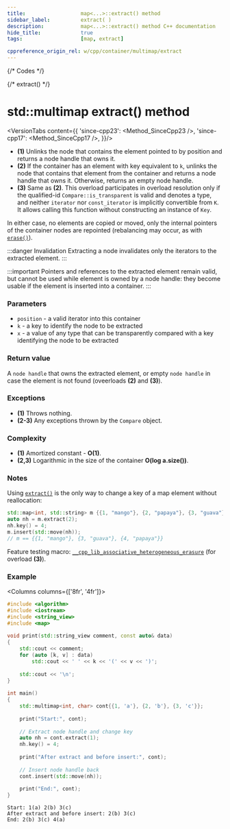```yaml
---
title:					map<...>::extract() method
sidebar_label:			extract( )
description:			map<...>::extract() method C++ documentation
hide_title:				true
tags:					[map, extract]

cppreference_origin_rel: w/cpp/container/multimap/extract
---
```



{/* Codes */}

{/* extract() */}

# std::multimap extract() method

<VersionTabs content={{
		'since-cpp23': <Method_SinceCpp23 />,
		'since-cpp17': <Method_SinceCpp17 />,
	}}/>

 - **(1)** Unlinks the node that contains the element pointed to by position and returns a node handle that owns it.
 - **(2)** If the container has an element with key equivalent to `k`, unlinks the node that contains that element from the container and returns a node handle that owns it.
    Otherwise, returns an empty node handle.
 - **(3)** Same as **(2)**. This overload participates in overload resolution only if the qualified-id `Compare::is_transparent` is valid and denotes a type,
    and neither `iterator` nor `const_iterator` is implicitly convertible from `K`. It allows calling this function without constructing an instance of `Key`.

In either case, no elements are copied or moved, only the internal pointers of the container nodes are repointed (rebalancing may occur, as with [`erase()`](/docs/std/containers/maps/multimap/erase)).

:::danger Invalidation
Extracting a node invalidates only the iterators to the extracted element.
:::

:::important
Pointers and references to the extracted element remain valid, but cannot be used while element is owned by a node handle: they become usable if the element is inserted into a container.
:::

### Parameters

- `position` - a valid iterator into this container
- `k` - a key to identify the node to be extracted
- `x` - a value of any type that can be transparently compared with a key identifying the node to be extracted

### Return value

A `node handle` that owns the extracted element, or empty `node handle` in case the element is not found (oveerloads **(2)** and **(3)**).

### Exceptions

 - **(1)** Throws nothing.
 - **(2-3)** Any exceptions thrown by the `Compare` object.

### Complexity

 - **(1)** Amortized constant - **O(1)**.
 - **(2,3)** Logarithmic in the size of the container **O(log a.size())**.

### Notes

Using [`extract()`](#) is the only way to change a key of a map element without reallocation:

```cpp showLineNumbers
std::map<int, std::string> m {{1, "mango"}, {2, "papaya"}, {3, "guava"}};
auto nh = m.extract(2);
nh.key() = 4;
m.insert(std::move(nh));
// m == {{1, "mango"}, {3, "guava"}, {4, "papaya"}}
```

Feature testing macro: [`__cpp_lib_associative_heterogeneous_erasure`](#) (for overload **(3)**).

### Example

<Columns columns={['8fr', '4fr']}>
<div>

```cpp title='Main.cpp' showLineNumbers
#include <algorithm>
#include <iostream>
#include <string_view>
#include <map>
 
void print(std::string_view comment, const auto& data)
{
    std::cout << comment;
    for (auto [k, v] : data)
        std::cout << ' ' << k << '(' << v << ')';
 
    std::cout << '\n';
}
 
int main()
{
    std::multimap<int, char> cont{{1, 'a'}, {2, 'b'}, {3, 'c'}};
 
    print("Start:", cont);
 
    // Extract node handle and change key
    auto nh = cont.extract(1);
    nh.key() = 4; 
 
    print("After extract and before insert:", cont);
 
    // Insert node handle back
    cont.insert(std::move(nh));
 
    print("End:", cont);
}
```

</div>
<div>

```plaintext title="Output"
Start: 1(a) 2(b) 3(c)
After extract and before insert: 2(b) 3(c)
End: 2(b) 3(c) 4(a)
```

</div>

</Columns>

